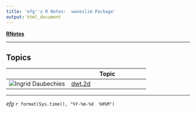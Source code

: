 ```yaml
---
title: 'efg''s R Notes:  waveslim Package'
output: html_document
---
```


**[RNotes](../../index.html)**

*****

## Topics

|                                  | Topic                                     |
|----------------------------------|-------------------------------------------|
| ![Ingrid Daubechies](figures/Ingrid-Daubechies-wavelets.jpg)      | [dwt.2d](dwt-2d.html) |


*****

*efg*
`r format(Sys.time(), "%Y-%m-%d  %H%M")`                                                                                                         